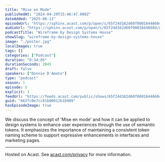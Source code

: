 ```yaml
---
title: "Mise en Mode"
publishedAt: "2024-04-29T15:46:47.000Z"
dateAdded: "2025-06-13"
episodeUrl: "https://sphinx.acast.com/p/open/s/65f24d162d60f00016446604/e/662fc0e7cc81b80012b1b989/media.mp3"
audioUrl: "https://sphinx.acast.com/p/open/s/65f24d162d60f00016446604/e/662fc0e7cc81b80012b1b989/media.mp3"
podcastTitle: "Wireframe by Design Systems House"
showSlug: "wireframe-by-design-systems-house"
image: "./poster.jpg"
localImages: true
tags: []
categories: ["Podcast"]
duration: "0:34:05"
durationSeconds: 2045
draft: false
speakers: ["Donnie D'Amato"]
type: "podcast"
season: 1
episode: 5
explicit: 1
feedUrl: "https://feeds.acast.com/public/shows/65f24d162d60f00016446604"
guid: "662fc0e7cc81b80012b1b989"
hasEpisodeImage: true
---
```

We discuss the concept of 'Mise en mode' and how it can be applied to design systems to enhance user experiences through the use of semantic tokens. It emphasizes the importance of maintaining a consistent token naming scheme to support expressive enhancements in interfaces and marketing pages.  

---

Hosted on Acast. See [acast.com/privacy](https://acast.com/privacy) for more information.
